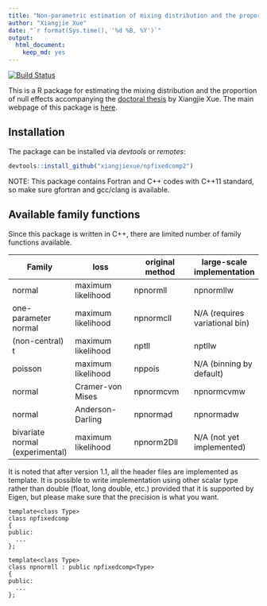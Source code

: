 ```yaml
---
title: "Non-parametric estimation of mixing distribution and the proportion of zeros"
author: "Xiangjie Xue"
date: "`r format(Sys.time(), '%d %B, %Y')`"
output: 
  html_document: 
    keep_md: yes
---
```


[![Build Status](https://travis-ci.com/xiangjiexue/npfixedcomp2.svg?branch=main)](https://travis-ci.com/xiangjiexue/npfixedcomp2)

This is a R package for estimating the mixing distribution and the proportion of null effects accompanying the [doctoral thesis](https://hdl.handle.net/2292/54659) by Xiangjie Xue. The main webpage of this package is [here](https://xiangjiexue.github.io/npfixedcomp2).

## Installation

The package can be installed via *devtools* or *remotes*:

```r
devtools::install_github("xiangjiexue/npfixedcomp2")
```

NOTE: This package contains Fortran and C++ codes with C++11 standard, so make sure gfortran and gcc/clang is available.

## Available family functions

Since this package is written in C++, there are limited number of family functions available. 

| Family | loss | original method | large-scale implementation |
|----|----|----|----|
| normal | maximum likelihood | npnormll | npnormllw |
| one-parameter normal | maximum likelihood | npnormcll | N/A (requires variational bin) |
| (non-central) t | maximum likelihood | nptll | nptllw |
| poisson | maximum likelihood | nppois | N/A (binning by default) |
| normal | Cramer-von Mises | npnormcvm | npnormcvmw |
| normal | Anderson-Darling | npnormad | npnormadw |
| bivariate normal (experimental) | maximum likelihood | npnorm2Dll | N/A (not yet implemented) |

It is noted that after version 1.1, all the header files are implemented as template.
It is possible to write implementation using other scalar type rather than double
(float, long double, etc.) provided that it is supported by Eigen, 
but please make sure that the precision is what you want.

```Rcpp
template<class Type>
class npfixedcomp
{
public:
  ...
};

template<class Type>
class npnormll : public npfixedcomp<Type>
{
public:
  ...
};
```
